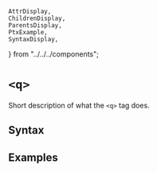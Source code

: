    AttrDisplay,
    ChildrenDisplay,
    ParentsDisplay,
    PtxExample,
    SyntaxDisplay,
} from "../../../components";

# `<q>`

Short description of what the `<q>` tag does.

## Syntax

<SyntaxDisplay name="q" />

## Examples

    